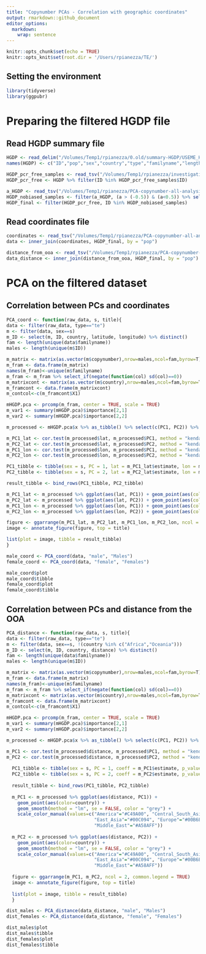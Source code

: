 ```yaml
---
title: "Copynumber PCAs - Correlation with geographic coordinates"
output: rmarkdown::github_document
editor_options: 
  markdown: 
    wrap: sentence
---
```


```r
knitr::opts_chunk$set(echo = TRUE)
knitr::opts_knit$set(root.dir = '/Users/rpianezza/TE/')
```


## Setting the environment
```r
library(tidyverse)
library(ggpubr)
```

# Preparing the filtered HGDP file

## Read HGDP summary file
```r
HGDP <- read_delim("/Volumes/Temp1/rpianezza/0.old/summary-HGDP/USEME_HGDP_complete_reflib6.2_mq10_batchinfo_cutoff0.01.txt")
names(HGDP) <- c("ID","pop","sex","country","type","familyname","length","reads","copynumber","batch")

HGDP_pcr_free_samples <- read_tsv("/Volumes/Temp1/rpianezza/investigation/HGDP-no-PCR/HGDP-only-pcr-free-samples.tsv", col_names = "ID")
HGDP_pcr_free <- HGDP %>% filter(ID %in% HGDP_pcr_free_samples$ID)

a_HGDP <- read_tsv("/Volumes/Temp1/rpianezza/PCA-copynumber-all-analysis/a_HGDP.tsv")
HGDP_nobiased_samples <- filter(a_HGDP, (a > (-0.5)) & (a<0.5)) %>% select(ID) %>% pull()
HGDP_final <- filter(HGDP_pcr_free, ID %in% HGDP_nobiased_samples)
```

## Read coordinates file
```r
coordinates <- read_tsv("/Volumes/Temp1/rpianezza/PCA-copynumber-all-analysis/american-to-east.tsv", col_names = c("pop", "region", "latitude", "longitude")) %>% select(pop, latitude, longitude)
data <- inner_join(coordinates, HGDP_final, by = "pop")

distance_from_ooa <- read_tsv("/Volumes/Temp1/rpianezza/PCA-copynumber-all-analysis/dist-from-ooa.tsv", col_names = c("pop", "region", "distance")) %>% select(pop, distance)
data_distance <- inner_join(distance_from_ooa, HGDP_final, by = "pop")
```

# PCA on the filtered dataset

## Correlation between PCs and coordinates
```r
PCA_coord <- function(raw_data, s, title){
data <- filter(raw_data, type=="te")
m <- filter(data, sex==s)
m_ID <- select(m, ID, country, latitude, longitude) %>% distinct()
fam <- length(unique(data$familyname))
males <- length(unique(m$ID))

m_matrix <- matrix(as.vector(m$copynumber),nrow=males,ncol=fam,byrow=T)
m_fram <- data.frame(m_matrix)
names(m_fram)<-unique(m$familyname)
m_fram <- m_fram %>% select_if(negate(function(col) sd(col)==0))
m_matrixcont <- matrix(as.vector(m$country),nrow=males,ncol=fam,byrow=T)
m_framcont <- data.frame(m_matrixcont)
m_contcol<-c(m_framcont$X1)

mHGDP.pca <- prcomp(m_fram, center = TRUE, scale = TRUE)
m_var1 <- summary(mHGDP.pca)$importance[2,1]
m_var2 <- summary(mHGDP.pca)$importance[2,2]

m_processed <- mHGDP.pca$x %>% as_tibble() %>% select(c(PC1, PC2)) %>% mutate(ID = m_ID$ID, lat=m_ID$latitude, lon=m_ID$longitude, country=m_ID$country) %>% relocate(ID, .before = PC1)

m_PC1_lat <- cor.test(m_processed$lat, m_processed$PC1, method = "kendall")
m_PC2_lat <- cor.test(m_processed$lat, m_processed$PC2, method = "kendall")
m_PC1_lon <- cor.test(m_processed$lon, m_processed$PC1, method = "kendall")
m_PC2_lon <- cor.test(m_processed$lon, m_processed$PC2, method = "kendall")

PC1_tibble <- tibble(sex = s, PC = 1, lat = m_PC1_lat$estimate, lon = m_PC1_lon$estimate, p_value = m_PC1_lat$p.value)
PC2_tibble <- tibble(sex = s, PC = 2, lat = m_PC2_lat$estimate, lon = m_PC2_lon$estimate, p_value = m_PC2_lat$p.value)

result_tibble <- bind_rows(PC1_tibble, PC2_tibble)

m_PC1_lat <- m_processed %>% ggplot(aes(lat, PC1)) + geom_point(aes(color=country)) + geom_smooth(method = "lm", se = FALSE, color = "grey")
m_PC2_lat <- m_processed %>% ggplot(aes(lat, PC2)) + geom_point(aes(color=country)) + geom_smooth(method = "lm", se = FALSE, color = "grey")
m_PC1_lon <- m_processed %>% ggplot(aes(lon, PC1)) + geom_point(aes(color=country)) + geom_smooth(method = "lm", se = FALSE, color = "grey")
m_PC2_lon <- m_processed %>% ggplot(aes(lon, PC2)) + geom_point(aes(color=country)) + geom_smooth(method = "lm", se = FALSE, color = "grey")

figure <- ggarrange(m_PC1_lat, m_PC2_lat, m_PC1_lon, m_PC2_lon, ncol = 2, nrow = 2, common.legend = TRUE)
image <- annotate_figure(figure, top = title)

list(plot = image, tibble = result_tibble)
}
```

```r
male_coord <- PCA_coord(data, "male", "Males")
female_coord <- PCA_coord(data, "female", "Females")

male_coord$plot
male_coord$tibble
female_coord$plot
female_coord$tibble
```


## Correlation between PCs and distance from the OOA

```r
PCA_distance <- function(raw_data, s, title){
data <- filter(raw_data, type=="te")
m <- filter(data, sex==s, !(country %in% c("Africa","Oceania")))
m_ID <- select(m, ID, country, distance) %>% distinct()
fam <- length(unique(data$familyname))
males <- length(unique(m$ID))

m_matrix <- matrix(as.vector(m$copynumber),nrow=males,ncol=fam,byrow=T)
m_fram <- data.frame(m_matrix)
names(m_fram)<-unique(m$familyname)
m_fram <- m_fram %>% select_if(negate(function(col) sd(col)==0))
m_matrixcont <- matrix(as.vector(m$country),nrow=males,ncol=fam,byrow=T)
m_framcont <- data.frame(m_matrixcont)
m_contcol<-c(m_framcont$X1)

mHGDP.pca <- prcomp(m_fram, center = TRUE, scale = TRUE)
m_var1 <- summary(mHGDP.pca)$importance[2,1]
m_var2 <- summary(mHGDP.pca)$importance[2,2]

m_processed <- mHGDP.pca$x %>% as_tibble() %>% select(c(PC1, PC2)) %>% mutate(ID=m_ID$ID, distance=m_ID$distance, country=m_ID$country) %>% relocate(ID, .before = PC1)

m_PC1 <- cor.test(m_processed$distance, m_processed$PC1, method = "kendall")
m_PC2 <- cor.test(m_processed$distance, m_processed$PC2, method = "kendall")
  
  PC1_tibble <- tibble(sex = s, PC = 1, coeff = m_PC1$estimate, p_value = m_PC1$p.value)
  PC2_tibble <- tibble(sex = s, PC = 2, coeff = m_PC2$estimate, p_value = m_PC2$p.value)
  
  result_tibble <- bind_rows(PC1_tibble, PC2_tibble)
  
  m_PC1 <- m_processed %>% ggplot(aes(distance, PC1)) + 
    geom_point(aes(color=country)) + 
    geom_smooth(method = "lm", se = FALSE, color = "grey") + 
    scale_color_manual(values=c("America"="#C49A00", "Central_South_Asia"="#53B400", 
                                "East_Asia"="#00C094", "Europe"="#00B6EB", 
                                "Middle_East"="#A58AFF"))
  
  m_PC2 <- m_processed %>% ggplot(aes(distance, PC2)) + 
    geom_point(aes(color=country)) + 
    geom_smooth(method = "lm", se = FALSE, color = "grey") + 
    scale_color_manual(values=c("America"="#C49A00", "Central_South_Asia"="#53B400", 
                                "East_Asia"="#00C094", "Europe"="#00B6EB", 
                                "Middle_East"="#A58AFF"))
  
  figure <- ggarrange(m_PC1, m_PC2, ncol = 2, common.legend = TRUE)
  image <- annotate_figure(figure, top = title)
  
  list(plot = image, tibble = result_tibble)
  }
```

```r
dist_males <- PCA_distance(data_distance, "male", "Males")
dist_females <- PCA_distance(data_distance, "female", "Females")

dist_males$plot
dist_males$tibble
dist_females$plot
dist_females$tibble
```

